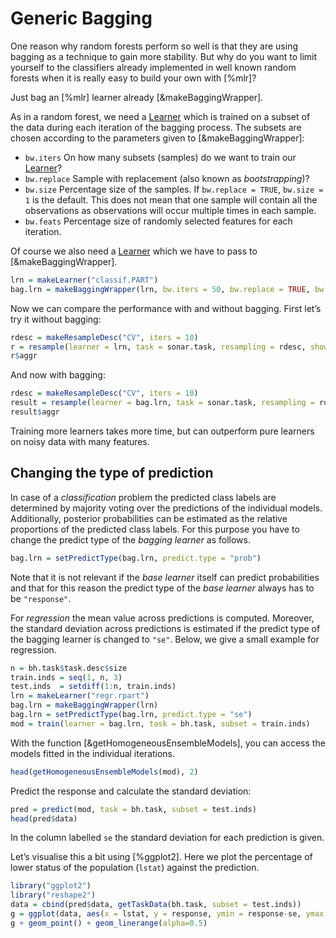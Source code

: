 # Generic Bagging

One reason why random forests perform so well is that they are using bagging as
a technique to gain more stability. But why do you want to limit yourself to the
classifiers already implemented in well known random forests when it is
really easy to build your own with [%mlr]?

Just bag an [%mlr] learner already [&makeBaggingWrapper].

As in a random forest, we need a [Learner](&makeLearner) which is trained on a subset of the
data during each iteration of the bagging process.
The subsets are chosen according to the parameters given to [&makeBaggingWrapper]:

* `bw.iters` On how many subsets (samples) do we want to train our [Learner](&makeLearner)?
* `bw.replace` Sample with replacement (also known as *bootstrapping*)?
* `bw.size` Percentage size of the samples. If `bw.replace = TRUE`, `bw.size = 1` is the default. This does not mean that one sample will contain all the observations as observations will occur multiple times in each sample.
* `bw.feats` Percentage size of randomly selected features for each iteration.

Of course we also need a [Learner](&makeLearner) which we have to pass to
[&makeBaggingWrapper].

```r
lrn = makeLearner("classif.PART")
bag.lrn = makeBaggingWrapper(lrn, bw.iters = 50, bw.replace = TRUE, bw.size = 0.8, bw.feats = 3/4)
```
Now we can compare the performance with and without bagging.
First let's try it without bagging:
```r
rdesc = makeResampleDesc("CV", iters = 10)
r = resample(learner = lrn, task = sonar.task, resampling = rdesc, show.info = FALSE)
r$aggr
```
And now with bagging:
```r
rdesc = makeResampleDesc("CV", iters = 10)
result = resample(learner = bag.lrn, task = sonar.task, resampling = rdesc, show.info = FALSE)
result$aggr
```
Training more learners takes more time, but can outperform pure learners
on noisy data with many features.


## Changing the type of prediction

In case of a *classification* problem the predicted class labels are determined by majority
voting over the predictions of the individual models.
Additionally, posterior probabilities can be estimated as the relative proportions
of the predicted class labels.
For this purpose you have to change the predict type of the *bagging learner* as follows.

```r
bag.lrn = setPredictType(bag.lrn, predict.type = "prob")
```

Note that it is not relevant if the *base learner* itself can predict probabilities and that
for this reason the predict type of the *base learner* always has to be ``"response"``.

For *regression* the mean value across predictions is computed.
Moreover, the standard deviation across predictions is estimated if the predict type
of the bagging learner is changed to ``"se"``.
Below, we give a small example for regression.

```r
n = bh.task$task.desc$size
train.inds = seq(1, n, 3)
test.inds  = setdiff(1:n, train.inds)
lrn = makeLearner("regr.rpart")
bag.lrn = makeBaggingWrapper(lrn)
bag.lrn = setPredictType(bag.lrn, predict.type = "se")
mod = train(learner = bag.lrn, task = bh.task, subset = train.inds)
```

With the function [&getHomogeneousEnsembleModels], you can access the models fitted in the individual iterations.
```r
head(getHomogeneousEnsembleModels(mod), 2)
```

Predict the response and calculate the standard deviation:

```r
pred = predict(mod, task = bh.task, subset = test.inds)
head(pred$data)
```

In the column labelled ``se`` the standard deviation for each prediction is given.

Let's visualise this a bit using [%ggplot2].
Here we plot the percentage of lower status of the population (`lstat`) against the prediction.
```r
library("ggplot2")
library("reshape2")
data = cbind(pred$data, getTaskData(bh.task, subset = test.inds))
g = ggplot(data, aes(x = lstat, y = response, ymin = response-se, ymax = response+se, col = age))
g + geom_point() + geom_linerange(alpha=0.5)
```
